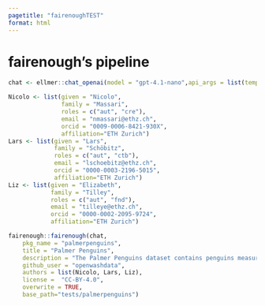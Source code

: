 ```yaml
---
pagetitle: "fairenoughTEST"
format: html
---
```


# fairenough's pipeline

```r
chat <- ellmer::chat_openai(model = "gpt-4.1-nano",api_args = list(temperature=0.3))

Nicolo <- list(given = "Nicolo", 
               family = "Massari", 
               roles = c("aut", "cre"),  
               email = "nmassari@ethz.ch", 
               orcid = "0009-0006-8421-930X",
               affiliation="ETH Zurich")
Lars <- list(given = "Lars", 
             family = "Schöbitz", 
             roles = c("aut", "ctb"), 
             email = "lschoebitz@ethz.ch", 
             orcid = "0000-0003-2196-5015", 
             affiliation="ETH Zurich")
Liz <- list(given = "Elizabeth", 
            family = "Tilley", 
            roles = c("aut", "fnd"), 
            email = "tilleye@ethz.ch", 
            orcid = "0000-0002-2095-9724", 
            affiliation="ETH Zurich")

fairenough::fairenough(chat, 
    pkg_name = "palmerpenguins",
    title = "Palmer Penguins",
    description = "The Palmer Penguins dataset contains penguins measurements.",
    github_user = "openwashdata",
    authors = list(Nicolo, Lars, Liz),
    license =  "CC-BY-4.0",
    overwrite = TRUE,
    base_path="tests/palmerpenguins")
```